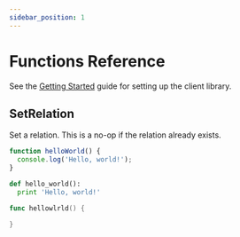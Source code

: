 ```yaml
---
sidebar_position: 1
---
```



# Functions Reference

See the [Getting Started](/docs/getting-started/quick-start) guide for setting up the client library.

## SetRelation

Set a relation. This is a no-op if the relation already exists.

<Tabs>
<TabItem value="js" label="NodeJS/TypeScript">

```js
function helloWorld() {
  console.log('Hello, world!');
}
```

</TabItem>
<TabItem value="py" label="Python">

```py
def hello_world():
  print 'Hello, world!'
```

</TabItem>
<TabItem value="go" label="Go">

```go
func hellowlrld() {

}
```

</TabItem>
</Tabs>
